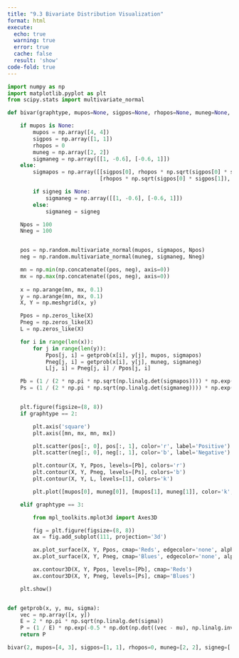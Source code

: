 ```yaml
---
title: "9.3 Bivariate Distribution Visualization"
format: html
execute:
  echo: true
  warning: true
  error: true
  cache: false
  result: 'show'
code-fold: true
---
```


```python

import numpy as np
import matplotlib.pyplot as plt
from scipy.stats import multivariate_normal

def bivar(graphtype, mupos=None, sigpos=None, rhopos=None, muneg=None, signeg=None, rhoneg=None):

    if mupos is None:
        mupos = np.array([4, 4])
        sigpos = np.array([1, 1])
        rhopos = 0
        muneg = np.array([2, 2])
        sigmaneg = np.array([[1, -0.6], [-0.6, 1]])  
    else:
        sigmapos = np.array([[sigpos[0], rhopos * np.sqrt(sigpos[0] * sigpos[1])],
                             [rhopos * np.sqrt(sigpos[0] * sigpos[1]), sigpos[1]]])

        if signeg is None:
            sigmaneg = np.array([[1, -0.6], [-0.6, 1]])  
        else:
            sigmaneg = signeg

    Npos = 100
    Nneg = 100


    pos = np.random.multivariate_normal(mupos, sigmapos, Npos)
    neg = np.random.multivariate_normal(muneg, sigmaneg, Nneg)

    mn = np.min(np.concatenate((pos, neg), axis=0))
    mx = np.max(np.concatenate((pos, neg), axis=0))
    
    x = np.arange(mn, mx, 0.1)
    y = np.arange(mn, mx, 0.1)
    X, Y = np.meshgrid(x, y)

    Ppos = np.zeros_like(X)
    Pneg = np.zeros_like(X)
    L = np.zeros_like(X)

    for i in range(len(x)):
        for j in range(len(y)):
            Ppos[j, i] = getprob(x[i], y[j], mupos, sigmapos)
            Pneg[j, i] = getprob(x[i], y[j], muneg, sigmaneg)
            L[j, i] = Pneg[j, i] / Ppos[j, i]

    Pb = (1 / (2 * np.pi * np.sqrt(np.linalg.det(sigmapos)))) * np.exp(-1 / 2)
    Ps = (1 / (2 * np.pi * np.sqrt(np.linalg.det(sigmaneg)))) * np.exp(-1 / 2)


    plt.figure(figsize=(8, 8))
    if graphtype == 2:

        plt.axis('square')
        plt.axis([mn, mx, mn, mx])

        plt.scatter(pos[:, 0], pos[:, 1], color='r', label='Positive')
        plt.scatter(neg[:, 0], neg[:, 1], color='b', label='Negative')

        plt.contour(X, Y, Ppos, levels=[Pb], colors='r')
        plt.contour(X, Y, Pneg, levels=[Ps], colors='b')
        plt.contour(X, Y, L, levels=[1], colors='k')

        plt.plot([mupos[0], muneg[0]], [mupos[1], muneg[1]], color='k', linestyle=':')

    elif graphtype == 3:

        from mpl_toolkits.mplot3d import Axes3D

        fig = plt.figure(figsize=(8, 8))
        ax = fig.add_subplot(111, projection='3d')

        ax.plot_surface(X, Y, Ppos, cmap='Reds', edgecolor='none', alpha=0.6)
        ax.plot_surface(X, Y, Pneg, cmap='Blues', edgecolor='none', alpha=0.6)

        ax.contour3D(X, Y, Ppos, levels=[Pb], cmap='Reds')
        ax.contour3D(X, Y, Pneg, levels=[Ps], cmap='Blues')

    plt.show()


def getprob(x, y, mu, sigma):
    vec = np.array([x, y])
    E = 2 * np.pi * np.sqrt(np.linalg.det(sigma))
    P = (1 / E) * np.exp(-0.5 * np.dot(np.dot((vec - mu), np.linalg.inv(sigma)), (vec - mu).T))
    return P

bivar(2, mupos=[4, 3], sigpos=[1, 1], rhopos=0, muneg=[2, 2], signeg=[[1, -0.6], [-0.6, 1]], rhoneg=0)


```